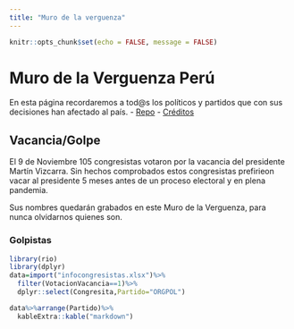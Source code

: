 ```yaml
---
title: "Muro de la verguenza"
---
```


```r
knitr::opts_chunk$set(echo = FALSE, message = FALSE)
```

# Muro de la Verguenza Perú

En esta página recordaremos a tod@s los políticos y partidos que con sus decisiones han afectado al país.
 - [Repo](https://github.com/DecideBienpe/muro-verguenza-peru)
 - [Créditos](https://github.com/DecideBienpe/muro-verguenza-peru)

## Vacancia/Golpe

El 9 de Noviembre 105 congresistas votaron por la vacancia del presidente Martín Vizcarra. Sin hechos comprobados estos congresistas prefirieon vacar al presidente 5 meses antes de un proceso electoral y en plena pandemia. 

Sus nombres quedarán grabados en este Muro de la Verguenza, para nunca olvidarnos quienes son.


### Golpistas

```r
library(rio)
library(dplyr)
data=import("infocongresistas.xlsx")%>%
  filter(VotacionVacancia==1)%>%
  dplyr::select(Congresita,Partido="ORGPOL")

data%>%arrange(Partido)%>%
  kableExtra::kable("markdown")
```

